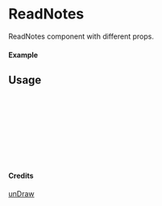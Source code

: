 
<Meta of={ReadNotes} title="unDraw/ReadNotes" />

# ReadNotes

ReadNotes component with different props.

#### Example

<Canvas of={ReadNotes.Primary} />

## Usage

```ts
import { ReadNotes } from "yadl-ui";

const Example = () => {
  return (
      <ReadNotes />
  );
};

export default Example;
```

#### Credits
[unDraw](https://undraw.co/illustrations)
